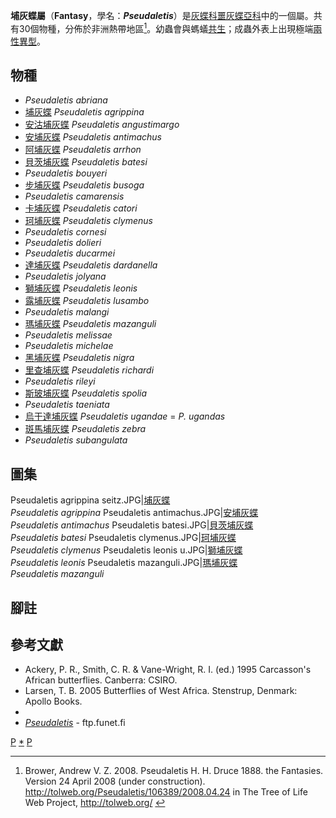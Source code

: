 {{NoteTA|G1=Butterfly}}
{{Automatic Taxobox
| taxon = Pseudaletis
| authority = H. H. Druce, 1888
| image = PseudaletisBatesiDruce1910.JPG
| image_caption = [[貝茨埔灰蝶|貝茨埔灰蝶]]<br />''Pseudaletis batesi''
| type_species = [[埔灰蝶|埔灰蝶]]<br />''Pseudaletis agrippina''
| type_species_authority = H. H. Druce, 1888
| subdivision_ranks = 物種
| subdivision = 共30種，詳閱正文。
| synonyms = 
}}

'''埔灰蝶屬'''（'''Fantasy'''，學名：'''''Pseudaletis'''''）是[[灰蝶科|灰蝶科]][[噩灰蝶亞科|噩灰蝶亞科]]中的一個屬。共有30個物種，分佈於非洲熱帶地區<ref name=tol>Brower, Andrew V. Z. 2008. Pseudaletis H. H. Druce 1888. the Fantasies. Version 24 April 2008 (under construction). http://tolweb.org/Pseudaletis/106389/2008.04.24 {{Wayback|url=http://tolweb.org/Pseudaletis/106389/2008.04.24 |date=20191201002602 }} in The Tree of Life Web Project, http://tolweb.org/ {{Wayback|url=http://tolweb.org/ |date=20110515100516 }} {{en}}</ref>。幼蟲會與螞蟻[[共生|共生]]；成蟲外表上出現極端[[兩性異型|兩性異型]]。

== 物種 ==
* ''Pseudaletis abriana''
* [[埔灰蝶|埔灰蝶]] ''Pseudaletis agrippina''
* [[安沽埔灰蝶|安沽埔灰蝶]] ''Pseudaletis angustimargo''
* [[安埔灰蝶|安埔灰蝶]] ''Pseudaletis antimachus''
* [[阿埔灰蝶|阿埔灰蝶]] ''Pseudaletis arrhon''
* [[貝茨埔灰蝶|貝茨埔灰蝶]] ''Pseudaletis batesi''
* ''Pseudaletis bouyeri''
* [[步埔灰蝶|步埔灰蝶]] ''Pseudaletis busoga''
* ''Pseudaletis camarensis''
* [[卡埔灰蝶|卡埔灰蝶]] ''Pseudaletis catori''
* [[珂埔灰蝶|珂埔灰蝶]] ''Pseudaletis clymenus''
* ''Pseudaletis cornesi''
* ''Pseudaletis dolieri''
* ''Pseudaletis ducarmei''
* [[達埔灰蝶|達埔灰蝶]] ''Pseudaletis dardanella''
* ''Pseudaletis jolyana''
* [[獅埔灰蝶|獅埔灰蝶]] ''Pseudaletis leonis''
* [[露埔灰蝶|露埔灰蝶]] ''Pseudaletis lusambo''
* ''Pseudaletis malangi''
* [[瑪埔灰蝶|瑪埔灰蝶]] ''Pseudaletis mazanguli''
* ''Pseudaletis melissae''
* ''Pseudaletis michelae''
* [[黑埔灰蝶|黑埔灰蝶]] ''Pseudaletis nigra''
* [[里查埔灰蝶|里查埔灰蝶]] ''Pseudaletis richardi''
* ''Pseudaletis rileyi''
* [[斯玻埔灰蝶|斯玻埔灰蝶]] ''Pseudaletis spolia''
* ''Pseudaletis taeniata''
* [[烏干達埔灰蝶|烏干達埔灰蝶]] ''Pseudaletis ugandae'' = ''P. ugandas''
* [[斑馬埔灰蝶|斑馬埔灰蝶]] ''Pseudaletis zebra''
* ''Pseudaletis subangulata''

== 圖集 ==
<gallery>
Pseudaletis agrippina seitz.JPG|[[埔灰蝶|埔灰蝶]]<br />''Pseudaletis agrippina''
Pseudaletis antimachus.JPG|[[安埔灰蝶|安埔灰蝶]]<br />''Pseudaletis antimachus''
Pseudaletis batesi.JPG|[[貝茨埔灰蝶|貝茨埔灰蝶]]<br />''Pseudaletis batesi''
Pseudaletis clymenus.JPG|[[珂埔灰蝶|珂埔灰蝶]]<br />''Pseudaletis clymenus''
Pseudaletis leonis u.JPG|[[獅埔灰蝶|獅埔灰蝶]]<br />''Pseudaletis leonis''
Pseudaletis mazanguli.JPG|[[瑪埔灰蝶|瑪埔灰蝶]]<br />''Pseudaletis mazanguli''
</gallery>

== 腳註 ==
{{reflist}}

== 參考文獻 ==
{{Commons category| Pseudaletis}}
* Ackery, P. R., Smith, C. R. & Vane-Wright, R. I. (ed.) 1995 Carcasson's African butterflies. Canberra: CSIRO.
* Larsen, T. B. 2005 Butterflies of West Africa. Stenstrup, Denmark: Apollo Books.
* {{Cite book | author = 寿建新 周尧 李宇飞 | title = 世界蝴蝶分類名錄 | location = 中國 | publisher = 陝西埔學技術出版社 | date = 2006-04-01 | ISBN = 9787536936768 | language= zh-hans }}
* [http://ftp.funet.fi/pub/sci/bio/life/insecta/lepidoptera/ditrysia/papilionoidea/lycaenidae/theclinae/pseudaletis/ ''Pseudaletis''] {{Wayback|url=http://ftp.funet.fi/pub/sci/bio/life/insecta/lepidoptera/ditrysia/papilionoidea/lycaenidae/theclinae/pseudaletis/ |date=20190811043422 }} - ftp.funet.fi

{{噩灰蝶亞科}}
{{taxonbar}}
[[Category:_1888年描述的分类群|P]]
[[Category:埔灰蝶屬|*]]
[[Category:噩灰蝶亞科|P]]